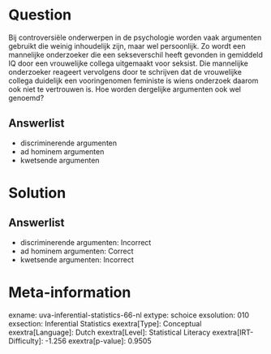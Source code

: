 Question
========

Bij controversiële onderwerpen in de psychologie worden vaak argumenten
gebruikt die weinig inhoudelijk zijn, maar wel persoonlijk. Zo wordt een
mannelijke onderzoeker die een sekseverschil heeft gevonden in gemiddeld
IQ door een vrouwelijke collega uitgemaakt voor seksist. Die mannelijke
onderzoeker reageert vervolgens door te schrijven dat de vrouwelijke
collega duidelijk een vooringenomen feministe is wiens onderzoek daarom
ook niet te vertrouwen is. Hoe worden dergelijke argumenten ook wel
genoemd?

Answerlist
----------

* discriminerende argumenten
* ad hominem argumenten
* kwetsende argumenten

Solution
========

Answerlist
----------

* discriminerende argumenten: Incorrect
* ad hominem argumenten: Correct
* kwetsende argumenten: Incorrect

Meta-information
================
exname: uva-inferential-statistics-66-nl
extype: schoice
exsolution: 010
exsection: Inferential Statistics
exextra[Type]: Conceptual
exextra[Language]: Dutch
exextra[Level]: Statistical Literacy
exextra[IRT-Difficulty]: -1.256
exextra[p-value]: 0.9505
